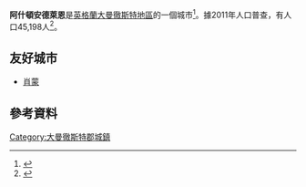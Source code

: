 {{Infobox UK place
|country = 英格蘭
|latitude = 53.4941
|longitude = -2.1032
|label_position = top
| population = 45,198
| population_ref = （2011年普查）
|population_density=12,374 per mi² (4,777 per km²)
|official_name= Ashton-under-Lyne
|metropolitan_borough= [[Tameside|Tameside]]
|region = 西北英格蘭
|metropolitan_county= [[大曼徹斯特郡|大曼徹斯特郡]]
|constituency_westminster= [[阿什頓安德萊恩_(英國國會選區)|阿什頓安德萊恩]]
|post_town= Ashton-under-Lyne
|postcode_district = OL6, OL7
|postcode_area= OL
|dial_code= 0161
|os_grid_reference= SJ931997
|london_distance= {{convert|160|mi|km|0|abbr=on}} [[Boxing_the_compass|SSE]]
|static_image=[[File:Ashton-u-Lyne-town-hall1.JPG|240px]]
|static_image_caption=Ashton-under-Lyne town centre 
}}
'''阿什頓安德萊恩'''是[[英格蘭|英格蘭]][[大曼徹斯特地區|大曼徹斯特地區]]的一個城市<ref name="GM Gazetteer">{{citation |url=http://www.gmcro.co.uk/Guides/Gazeteer/gazza.htm |archiveurl=https://web.archive.org/web/20110718144214/http://www.gmcro.co.uk/Guides/Gazeteer/gazza.htm |archivedate=18 July 2011 |title=Greater Manchester Gazetteer |publisher=Greater Manchester County Record Office|accessdate=20 September 2008|at=Places names – A}}</ref>。據2011年人口普查，有人口45,198人<ref>{{cite web|url=http://www.citypopulation.de/php/uk-england-northwestengland.php?cityid=E3500787|title=2011 census|accessdate=2016-03-07|archive-date=2015-02-04|archive-url=https://web.archive.org/web/20150204164429/http://www.citypopulation.de/php/uk-england-northwestengland.php?cityid=E3500787|dead-url=no}}</ref>。

==友好城市==
* {{FRA}} [[肖蒙|肖蒙]]

==參考資料==
{{Reflist}}
[[Category:大曼徹斯特郡城鎮|Category:大曼徹斯特郡城鎮]]